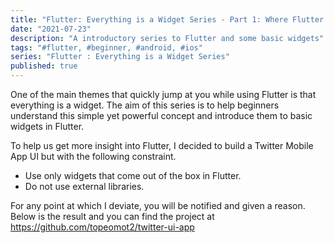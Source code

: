 ```yaml
---
title: "Flutter: Everything is a Widget Series - Part 1: Where Flutter fits in."
date: "2021-07-23"
description: "A introductory series to Flutter and some basic widgets"
tags: "#flutter, #beginner, #android, #ios"
series: "Flutter : Everything is a Widget Series"
published: true
---
```


One of the main themes that quickly jump at you while using Flutter is that everything is a widget. The aim of this series is to help beginners understand this simple yet powerful concept and introduce them to basic widgets in Flutter.

To help us get more insight into Flutter, I decided to build a Twitter Mobile App UI but with the following constraint.

* Use only widgets that come out of the box in Flutter.
* Do not use external libraries.

For any point at which I deviate, you will be notified and given a reason. Below is the result and you can find the project at https://github.com/topeomot2/twitter-ui-app